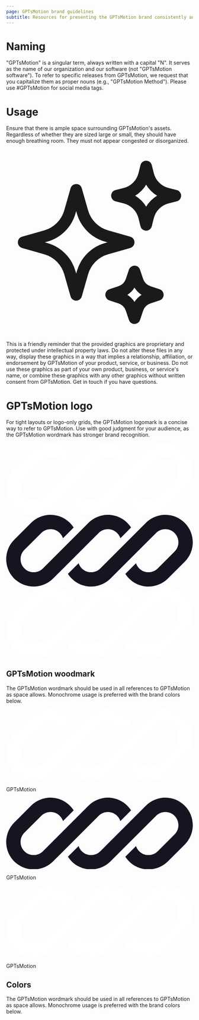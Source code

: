 ```yaml
---
page: GPTsMotion brand guidelines
subtitle: Resources for presenting the GPTsMotion brand consistently and professionally.
---
```


# Naming

"GPTsMotion" is a singular term, always written with a capital "N". It serves as the name of our organization and our software (not "GPTsMotion software"). To refer to specific releases from GPTsMotion, we request that you capitalize them as proper nouns (e.g., "GPTsMotion Method"). Please use #GPTsMotion for social media tags.

# Usage

Ensure that there is ample space surrounding GPTsMotion's assets. Regardless of whether they are sized large or small, they should have enough breathing room. They must not appear congested or disorganized.

<svg xmlns="http://www.w3.org/2000/svg" fill="none" viewBox="0 0 24 24" stroke-width="1.5" stroke="currentColor" class="w-6 h-6 text-indigo-400">
  <path stroke-linecap="round" stroke-linejoin="round" d="M9.813 15.904L9 18.75l-.813-2.846a4.5 4.5 0 00-3.09-3.09L2.25 12l2.846-.813a4.5 4.5 0 003.09-3.09L9 5.25l.813 2.846a4.5 4.5 0 003.09 3.09L15.75 12l-2.846.813a4.5 4.5 0 00-3.09 3.09zM18.259 8.715L18 9.75l-.259-1.035a3.375 3.375 0 00-2.455-2.456L14.25 6l1.036-.259a3.375 3.375 0 002.455-2.456L18 2.25l.259 1.035a3.375 3.375 0 002.456 2.456L21.75 6l-1.035.259a3.375 3.375 0 00-2.456 2.456zM16.894 20.567L16.5 21.75l-.394-1.183a2.25 2.25 0 00-1.423-1.423L13.5 18.75l1.183-.394a2.25 2.25 0 001.423-1.423l.394-1.183.394 1.183a2.25 2.25 0 001.423 1.423l1.183.394-1.183.394a2.25 2.25 0 00-1.423 1.423z">
</path>
</svg>

This is a friendly reminder that the provided graphics are proprietary and protected under intellectual property laws. Do not alter these files in any way, display these graphics in a way that implies a relationship, affiliation, or endorsement by GPTsMotion of your product, service, or business. Do not use these graphics as part of your own product, business, or service's name, or combine these graphics with any other graphics without written consent from GPTsMotion. Get in touch if you have questions.

# GPTsMotion logo

For tight layouts or logo-only grids, the GPTsMotion logomark is a concise way to refer to GPTsMotion. Use with good judgment for your audience, as the GPTsMotion wordmark has stronger brand recognition.

<div class="not-prose grid grid-cols-1 md:grid-cols-3 gap-6">
  <div class="bg-vulcan-900 px-6 aspect-square border border-vulcan-800 sm:px-8 lg:py-8 h-full w-full rounded-3xl inline-flex items-center">
  <svg class="h-5 mx-auto" id="logo-70" viewBox="0 0 78 30" fill="none" xmlns="http://www.w3.org/2000/svg"><path d="M18.5147 0C15.4686 0 12.5473 1.21005 10.3934 3.36396L3.36396 10.3934C1.21005 12.5473 0 15.4686 0 18.5147C0 24.8579 5.14214 30 11.4853 30C14.5314 30 17.4527 28.7899 19.6066 26.636L24.4689 21.7737C24.469 21.7738 24.4689 21.7736 24.4689 21.7737L38.636 7.6066C39.6647 6.57791 41.0599 6 42.5147 6C44.9503 6 47.0152 7.58741 47.7311 9.78407L52.2022 5.31296C50.1625 2.11834 46.586 0 42.5147 0C39.4686 0 36.5473 1.21005 34.3934 3.36396L15.364 22.3934C14.3353 23.4221 12.9401 24 11.4853 24C8.45584 24 6 21.5442 6 18.5147C6 17.0599 6.57791 15.6647 7.6066 14.636L14.636 7.6066C15.6647 6.57791 17.0599 6 18.5147 6C20.9504 6 23.0152 7.58748 23.7311 9.78421L28.2023 5.31307C26.1626 2.1184 22.5861 0 18.5147 0Z" fill="#ffffff">
</path>
        <path d="M39.364 22.3934C38.3353 23.4221 36.9401 24 35.4853 24C33.05 24 30.9853 22.413 30.2692 20.2167L25.7982 24.6877C27.838 27.8819 31.4143 30 35.4853 30C38.5314 30 41.4527 28.7899 43.6066 26.636L62.636 7.6066C63.6647 6.57791 65.0599 6 66.5147 6C69.5442 6 72 8.45584 72 11.4853C72 12.9401 71.4221 14.3353 70.3934 15.364L63.364 22.3934C62.3353 23.4221 60.9401 24 59.4853 24C57.0498 24 54.985 22.4127 54.269 20.2162L49.798 24.6873C51.8377 27.8818 55.4141 30 59.4853 30C62.5314 30 65.4527 28.7899 67.6066 26.636L74.636 19.6066C76.7899 17.4527 78 14.5314 78 11.4853C78 5.14214 72.8579 0 66.5147 0C63.4686 0 60.5473 1.21005 58.3934 3.36396L39.364 22.3934Z" fill="#ffffff">
</path></svg>
</div>
  <div class="bg-white px-6 aspect-square border border-vulcan-800 sm:px-8 lg:py-8 h-full w-full rounded-3xl inline-flex items-center">
  <svg class="h-5 mx-auto" id="logo-70" viewBox="0 0 78 30" fill="none" xmlns="http://www.w3.org/2000/svg"><path d="M18.5147 0C15.4686 0 12.5473 1.21005 10.3934 3.36396L3.36396 10.3934C1.21005 12.5473 0 15.4686 0 18.5147C0 24.8579 5.14214 30 11.4853 30C14.5314 30 17.4527 28.7899 19.6066 26.636L24.4689 21.7737C24.469 21.7738 24.4689 21.7736 24.4689 21.7737L38.636 7.6066C39.6647 6.57791 41.0599 6 42.5147 6C44.9503 6 47.0152 7.58741 47.7311 9.78407L52.2022 5.31296C50.1625 2.11834 46.586 0 42.5147 0C39.4686 0 36.5473 1.21005 34.3934 3.36396L15.364 22.3934C14.3353 23.4221 12.9401 24 11.4853 24C8.45584 24 6 21.5442 6 18.5147C6 17.0599 6.57791 15.6647 7.6066 14.636L14.636 7.6066C15.6647 6.57791 17.0599 6 18.5147 6C20.9504 6 23.0152 7.58748 23.7311 9.78421L28.2023 5.31307C26.1626 2.1184 22.5861 0 18.5147 0Z" fill="#141521">
</path>
        <path d="M39.364 22.3934C38.3353 23.4221 36.9401 24 35.4853 24C33.05 24 30.9853 22.413 30.2692 20.2167L25.7982 24.6877C27.838 27.8819 31.4143 30 35.4853 30C38.5314 30 41.4527 28.7899 43.6066 26.636L62.636 7.6066C63.6647 6.57791 65.0599 6 66.5147 6C69.5442 6 72 8.45584 72 11.4853C72 12.9401 71.4221 14.3353 70.3934 15.364L63.364 22.3934C62.3353 23.4221 60.9401 24 59.4853 24C57.0498 24 54.985 22.4127 54.269 20.2162L49.798 24.6873C51.8377 27.8818 55.4141 30 59.4853 30C62.5314 30 65.4527 28.7899 67.6066 26.636L74.636 19.6066C76.7899 17.4527 78 14.5314 78 11.4853C78 5.14214 72.8579 0 66.5147 0C63.4686 0 60.5473 1.21005 58.3934 3.36396L39.364 22.3934Z" fill="#141521">
</path></svg>
</div>
  <div class="bg-gradient-to-r from-indigo-300 via-indigo-400 to-indigo-500 px-6 aspect-square sm:px-8 lg:py-8 h-full w-full rounded-3xl inline-flex items-center">
  <svg class="h-5 mx-auto" id="logo-70" viewBox="0 0 78 30" fill="none" xmlns="http://www.w3.org/2000/svg"><path d="M18.5147 0C15.4686 0 12.5473 1.21005 10.3934 3.36396L3.36396 10.3934C1.21005 12.5473 0 15.4686 0 18.5147C0 24.8579 5.14214 30 11.4853 30C14.5314 30 17.4527 28.7899 19.6066 26.636L24.4689 21.7737C24.469 21.7738 24.4689 21.7736 24.4689 21.7737L38.636 7.6066C39.6647 6.57791 41.0599 6 42.5147 6C44.9503 6 47.0152 7.58741 47.7311 9.78407L52.2022 5.31296C50.1625 2.11834 46.586 0 42.5147 0C39.4686 0 36.5473 1.21005 34.3934 3.36396L15.364 22.3934C14.3353 23.4221 12.9401 24 11.4853 24C8.45584 24 6 21.5442 6 18.5147C6 17.0599 6.57791 15.6647 7.6066 14.636L14.636 7.6066C15.6647 6.57791 17.0599 6 18.5147 6C20.9504 6 23.0152 7.58748 23.7311 9.78421L28.2023 5.31307C26.1626 2.1184 22.5861 0 18.5147 0Z" fill="#ffffff">
</path>
        <path d="M39.364 22.3934C38.3353 23.4221 36.9401 24 35.4853 24C33.05 24 30.9853 22.413 30.2692 20.2167L25.7982 24.6877C27.838 27.8819 31.4143 30 35.4853 30C38.5314 30 41.4527 28.7899 43.6066 26.636L62.636 7.6066C63.6647 6.57791 65.0599 6 66.5147 6C69.5442 6 72 8.45584 72 11.4853C72 12.9401 71.4221 14.3353 70.3934 15.364L63.364 22.3934C62.3353 23.4221 60.9401 24 59.4853 24C57.0498 24 54.985 22.4127 54.269 20.2162L49.798 24.6873C51.8377 27.8818 55.4141 30 59.4853 30C62.5314 30 65.4527 28.7899 67.6066 26.636L74.636 19.6066C76.7899 17.4527 78 14.5314 78 11.4853C78 5.14214 72.8579 0 66.5147 0C63.4686 0 60.5473 1.21005 58.3934 3.36396L39.364 22.3934Z" fill="#ffffff">
</path></svg>
</div>
</div>

## GPTsMotion woodmark

The GPTsMotion wordmark should be used in all references to GPTsMotion as space allows. Monochrome usage is preferred with the brand colors below.

<div class="not-prose grid grid-cols-1 md:grid-cols-3 gap-6">
  <div class="bg-vulcan-900 px-6 aspect-square border border-vulcan-800 sm:px-8 lg:py-8 h-full w-full rounded-3xl inline-flex items-center">
  <div class="inline-flex items-center gap-3">
  <svg class="h-5" id="logo-70" viewBox="0 0 78 30" fill="none" xmlns="http://www.w3.org/2000/svg"><path d="M18.5147 0C15.4686 0 12.5473 1.21005 10.3934 3.36396L3.36396 10.3934C1.21005 12.5473 0 15.4686 0 18.5147C0 24.8579 5.14214 30 11.4853 30C14.5314 30 17.4527 28.7899 19.6066 26.636L24.4689 21.7737C24.469 21.7738 24.4689 21.7736 24.4689 21.7737L38.636 7.6066C39.6647 6.57791 41.0599 6 42.5147 6C44.9503 6 47.0152 7.58741 47.7311 9.78407L52.2022 5.31296C50.1625 2.11834 46.586 0 42.5147 0C39.4686 0 36.5473 1.21005 34.3934 3.36396L15.364 22.3934C14.3353 23.4221 12.9401 24 11.4853 24C8.45584 24 6 21.5442 6 18.5147C6 17.0599 6.57791 15.6647 7.6066 14.636L14.636 7.6066C15.6647 6.57791 17.0599 6 18.5147 6C20.9504 6 23.0152 7.58748 23.7311 9.78421L28.2023 5.31307C26.1626 2.1184 22.5861 0 18.5147 0Z" fill="#ffffff">
</path>
              <path d="M39.364 22.3934C38.3353 23.4221 36.9401 24 35.4853 24C33.05 24 30.9853 22.413 30.2692 20.2167L25.7982 24.6877C27.838 27.8819 31.4143 30 35.4853 30C38.5314 30 41.4527 28.7899 43.6066 26.636L62.636 7.6066C63.6647 6.57791 65.0599 6 66.5147 6C69.5442 6 72 8.45584 72 11.4853C72 12.9401 71.4221 14.3353 70.3934 15.364L63.364 22.3934C62.3353 23.4221 60.9401 24 59.4853 24C57.0498 24 54.985 22.4127 54.269 20.2162L49.798 24.6873C51.8377 27.8818 55.4141 30 59.4853 30C62.5314 30 65.4527 28.7899 67.6066 26.636L74.636 19.6066C76.7899 17.4527 78 14.5314 78 11.4853C78 5.14214 72.8579 0 66.5147 0C63.4686 0 60.5473 1.21005 58.3934 3.36396L39.364 22.3934Z" fill="#ffffff">
</path></svg>
  <p class="text-2xl uppercase font-bold text-white">GPTsMotion</p>
</div>
</div>
  <div class="bg-white px-6 aspect-square border border-vulcan-800 sm:px-8 lg:py-8 h-full w-full rounded-3xl inline-flex items-center">
  <div class="inline-flex items-center gap-3">
  <svg class="h-5" id="logo-70" viewBox="0 0 78 30" fill="none" xmlns="http://www.w3.org/2000/svg"><path d="M18.5147 0C15.4686 0 12.5473 1.21005 10.3934 3.36396L3.36396 10.3934C1.21005 12.5473 0 15.4686 0 18.5147C0 24.8579 5.14214 30 11.4853 30C14.5314 30 17.4527 28.7899 19.6066 26.636L24.4689 21.7737C24.469 21.7738 24.4689 21.7736 24.4689 21.7737L38.636 7.6066C39.6647 6.57791 41.0599 6 42.5147 6C44.9503 6 47.0152 7.58741 47.7311 9.78407L52.2022 5.31296C50.1625 2.11834 46.586 0 42.5147 0C39.4686 0 36.5473 1.21005 34.3934 3.36396L15.364 22.3934C14.3353 23.4221 12.9401 24 11.4853 24C8.45584 24 6 21.5442 6 18.5147C6 17.0599 6.57791 15.6647 7.6066 14.636L14.636 7.6066C15.6647 6.57791 17.0599 6 18.5147 6C20.9504 6 23.0152 7.58748 23.7311 9.78421L28.2023 5.31307C26.1626 2.1184 22.5861 0 18.5147 0Z" fill="#141521">
</path>
              <path d="M39.364 22.3934C38.3353 23.4221 36.9401 24 35.4853 24C33.05 24 30.9853 22.413 30.2692 20.2167L25.7982 24.6877C27.838 27.8819 31.4143 30 35.4853 30C38.5314 30 41.4527 28.7899 43.6066 26.636L62.636 7.6066C63.6647 6.57791 65.0599 6 66.5147 6C69.5442 6 72 8.45584 72 11.4853C72 12.9401 71.4221 14.3353 70.3934 15.364L63.364 22.3934C62.3353 23.4221 60.9401 24 59.4853 24C57.0498 24 54.985 22.4127 54.269 20.2162L49.798 24.6873C51.8377 27.8818 55.4141 30 59.4853 30C62.5314 30 65.4527 28.7899 67.6066 26.636L74.636 19.6066C76.7899 17.4527 78 14.5314 78 11.4853C78 5.14214 72.8579 0 66.5147 0C63.4686 0 60.5473 1.21005 58.3934 3.36396L39.364 22.3934Z" fill="#141521">
</path></svg>
  <p class="text-2xl uppercase font-bold text-vulcan-900">GPTsMotion</p>
</div>
</div>
  <div class="bg-gradient-to-r from-indigo-300 via-indigo-400 to-indigo-500 px-6 aspect-square sm:px-8 lg:py-8 h-full w-full rounded-3xl inline-flex items-center">
  <div class="inline-flex items-center gap-3">
  <svg class="h-5" id="logo-70" viewBox="0 0 78 30" fill="none" xmlns="http://www.w3.org/2000/svg"><path d="M18.5147 0C15.4686 0 12.5473 1.21005 10.3934 3.36396L3.36396 10.3934C1.21005 12.5473 0 15.4686 0 18.5147C0 24.8579 5.14214 30 11.4853 30C14.5314 30 17.4527 28.7899 19.6066 26.636L24.4689 21.7737C24.469 21.7738 24.4689 21.7736 24.4689 21.7737L38.636 7.6066C39.6647 6.57791 41.0599 6 42.5147 6C44.9503 6 47.0152 7.58741 47.7311 9.78407L52.2022 5.31296C50.1625 2.11834 46.586 0 42.5147 0C39.4686 0 36.5473 1.21005 34.3934 3.36396L15.364 22.3934C14.3353 23.4221 12.9401 24 11.4853 24C8.45584 24 6 21.5442 6 18.5147C6 17.0599 6.57791 15.6647 7.6066 14.636L14.636 7.6066C15.6647 6.57791 17.0599 6 18.5147 6C20.9504 6 23.0152 7.58748 23.7311 9.78421L28.2023 5.31307C26.1626 2.1184 22.5861 0 18.5147 0Z" fill="#ffffff">
</path>
              <path d="M39.364 22.3934C38.3353 23.4221 36.9401 24 35.4853 24C33.05 24 30.9853 22.413 30.2692 20.2167L25.7982 24.6877C27.838 27.8819 31.4143 30 35.4853 30C38.5314 30 41.4527 28.7899 43.6066 26.636L62.636 7.6066C63.6647 6.57791 65.0599 6 66.5147 6C69.5442 6 72 8.45584 72 11.4853C72 12.9401 71.4221 14.3353 70.3934 15.364L63.364 22.3934C62.3353 23.4221 60.9401 24 59.4853 24C57.0498 24 54.985 22.4127 54.269 20.2162L49.798 24.6873C51.8377 27.8818 55.4141 30 59.4853 30C62.5314 30 65.4527 28.7899 67.6066 26.636L74.636 19.6066C76.7899 17.4527 78 14.5314 78 11.4853C78 5.14214 72.8579 0 66.5147 0C63.4686 0 60.5473 1.21005 58.3934 3.36396L39.364 22.3934Z" fill="#ffffff">
</path></svg>
  <p class="text-2xl uppercase font-bold text-white">GPTsMotion</p>
</div>
</div>
</div>



## Colors

The GPTsMotion wordmark should be used in all references to GPTsMotion as space allows. Monochrome usage is preferred with the brand colors below.

<div class="not-prose grid grid-cols-1 md:grid-cols-3 gap-6">
  <div class="bg-vulcan-900 px-6 aspect-square border border-vulcan-800 sm:px-8 lg:py-8 h-full w-full rounded-3xl inline-flex items-center">
</div>
  <div class="bg-white px-6 aspect-square border border-vulcan-800 sm:px-8 lg:py-8 h-full w-full rounded-3xl inline-flex items-center">
</div>
  <div class="bg-gradient-to-r from-indigo-300 via-indigo-400 to-indigo-500 px-6 aspect-square sm:px-8 lg:py-8 h-full w-full rounded-3xl inline-flex items-center">
</div>
</div>
